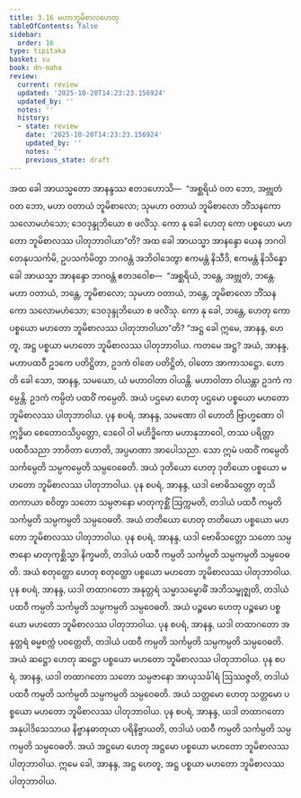 ```yaml
---
title: 3.16 မဟာဘူမိစာလဟေတု
tableOfContents: false
sidebar:
  order: 16
type: tipitaka
basket: su
book: dn-maha
review:
  current: review
  updated: '2025-10-20T14:23:23.156924'
  updated_by: ''
  notes: ''
  history:
  - state: review
    date: '2025-10-20T14:23:23.156924'
    updated_by: ''
    notes: ''
    previous_state: draft
---
```



<DynamicBreadcrumb />


<ReviewStatus review={frontmatter.review} showDetails={true} />

<HypothesisAnnotation frontmatter={frontmatter} />

<Division number="170" book="dn-maha" e="ch" v="7" p="90">

<Paragraph number="364" book="dn-maha">
အထ ခေါ အာယသ္မတော အာနန္ဒဿ ဧတဒဟောသိ—  “အစ္ဆရိယံ ဝတ ဘော, အဗ္ဘုတံ ဝတ ဘော, မဟာ ဝတာယံ ဘူမိစာလော; သုမဟာ ဝတာယံ ဘူမိစာလော ဘိံသနကော သလောမဟံသော; ဒေဝဒုန္ဒုဘိယော စ ဖလိံသု. ကော နု ခေါ ဟေတု ကော ပစ္စယော မဟတော ဘူမိစာလဿ ပါတုဘာဝါယာ”တိ?
</Paragraph>

<Paragraph number="365" book="dn-maha">
အထ ခေါ အာယသ္မာ အာနန္ဒော ယေန ဘဂဝါ တေနုပသင်္ကမိ, ဥပသင်္ကမိတွာ ဘဂဝန္တံ အဘိဝါဒေတွာ ဧကမန္တံ နိသီဒိ, ဧကမန္တံ နိသိန္နော ခေါ အာယသ္မာ အာနန္ဒော ဘဂဝန္တံ ဧတဒဝေါစ—  “အစ္ဆရိယံ, ဘန္တေ, အဗ္ဘုတံ, ဘန္တေ. မဟာ ဝတာယံ, ဘန္တေ, ဘူမိစာလော; သုမဟာ ဝတာယံ, ဘန္တေ, ဘူမိစာလော ဘိံသနကော သလောမဟံသော; ဒေဝဒုန္ဒုဘိယော စ ဖလိံသု. ကော နု ခေါ, ဘန္တေ, ဟေတု ကော ပစ္စယော မဟတော ဘူမိစာလဿ ပါတုဘာဝါယာ”တိ?
</Paragraph>

</Division>
<Division number="171" book="dn-maha" e="ch" v="7" p="90">

<Paragraph number="366" book="dn-maha">
“အဋ္ဌ ခေါ ဣမေ, အာနန္ဒ, ဟေတူ, အဋ္ဌ ပစ္စယာ မဟတော ဘူမိစာလဿ ပါတုဘာဝါယ. ကတမေ အဋ္ဌ? အယံ, အာနန္ဒ, မဟာပထဝီ ဥဒကေ ပတိဋ္ဌိတာ, ဥဒကံ ဝါတေ ပတိဋ္ဌိတံ, ဝါတော အာကာသဋ္ဌော. ဟောတိ ခေါ သော, အာနန္ဒ, သမယော, ယံ မဟာဝါတာ ဝါယန္တိ. မဟာဝါတာ ဝါယန္တာ ဥဒကံ ကမ္ပေန္တိ. ဥဒကံ ကမ္ပိတံ ပထဝိံ ကမ္ပေတိ. အယံ ပဌမော ဟေတု ပဌမော ပစ္စယော မဟတော ဘူမိစာလဿ ပါတုဘာဝါယ.
</Paragraph>

<Paragraph number="367" book="dn-maha">
ပုန စပရံ, အာနန္ဒ, သမဏော ဝါ ဟောတိ ဗြာဟ္မဏော ဝါ ဣဒ္ဓိမာ စေတောဝသိပ္ပတ္တော, ဒေဝေါ ဝါ မဟိဒ္ဓိကော မဟာနုဘာဝေါ, တဿ ပရိတ္တာ ပထဝီသညာ ဘာဝိတာ ဟောတိ, အပ္ပမာဏာ အာပေါသညာ. သော ဣမံ ပထဝိံ ကမ္ပေတိ သင်္ကမ္ပေတိ သမ္ပကမ္ပေတိ သမ္ပဝေဓေတိ. အယံ ဒုတိယော ဟေတု ဒုတိယော ပစ္စယော မဟတော ဘူမိစာလဿ ပါတုဘာဝါယ.
</Paragraph>

<Paragraph number="368" book="dn-maha">
ပုန စပရံ, အာနန္ဒ, ယဒါ ဗောဓိသတ္တော တုသိတကာယာ စဝိတွာ သတော သမ္ပဇာနော မာတုကုစ္ဆိံ ဩက္ကမတိ, တဒါယံ ပထဝီ ကမ္ပတိ သင်္ကမ္ပတိ သမ္ပကမ္ပတိ သမ္ပဝေဓတိ. အယံ တတိယော ဟေတု တတိယော ပစ္စယော မဟတော ဘူမိစာလဿ ပါတုဘာဝါယ.
</Paragraph>

<Paragraph number="369" book="dn-maha">
ပုန စပရံ, အာနန္ဒ, ယဒါ ဗောဓိသတ္တော သတော သမ္ပဇာနော မာတုကုစ္ဆိသ္မာ နိက္ခမတိ, တဒါယံ ပထဝီ ကမ္ပတိ သင်္ကမ္ပတိ သမ္ပကမ္ပတိ သမ္ပဝေဓတိ. အယံ စတုတ္ထော ဟေတု စတုတ္ထော ပစ္စယော မဟတော ဘူမိစာလဿ ပါတုဘာဝါယ.
</Paragraph>

<Paragraph number="370" book="dn-maha">
ပုန စပရံ, အာနန္ဒ, ယဒါ တထာဂတော အနုတ္တရံ သမ္မာသမ္ဗောဓိံ အဘိသမ္ဗုဇ္ဈတိ, တဒါယံ ပထဝီ ကမ္ပတိ သင်္ကမ္ပတိ သမ္ပကမ္ပတိ သမ္ပဝေဓတိ. အယံ ပဉ္စမော ဟေတု ပဉ္စမော ပစ္စယော မဟတော ဘူမိစာလဿ ပါတုဘာဝါယ.
</Paragraph>

<Paragraph number="371" book="dn-maha">
ပုန စပရံ, အာနန္ဒ, ယဒါ တထာဂတော အနုတ္တရံ ဓမ္မစက္ကံ ပဝတ္တေတိ, တဒါယံ ပထဝီ ကမ္ပတိ သင်္ကမ္ပတိ သမ္ပကမ္ပတိ သမ္ပဝေဓတိ. အယံ ဆဋ္ဌော ဟေတု ဆဋ္ဌော ပစ္စယော မဟတော ဘူမိစာလဿ ပါတုဘာဝါယ.
</Paragraph>

<Paragraph number="372" book="dn-maha">
ပုန စပရံ, အာနန္ဒ, ယဒါ တထာဂတော သတော သမ္ပဇာနော အာယုသင်္ခါရံ ဩဿဇ္ဇတိ, တဒါယံ ပထဝီ ကမ္ပတိ သင်္ကမ္ပတိ သမ္ပကမ္ပတိ သမ္ပဝေဓတိ. အယံ သတ္တမော ဟေတု သတ္တမော ပစ္စယော မဟတော ဘူမိစာလဿ ပါတုဘာဝါယ.
</Paragraph>

<Paragraph number="373" book="dn-maha">
ပုန စပရံ, အာနန္ဒ, ယဒါ တထာဂတော အနုပါဒိသေသာယ နိဗ္ဗာနဓာတုယာ ပရိနိဗ္ဗာယတိ, တဒါယံ ပထဝီ ကမ္ပတိ သင်္ကမ္ပတိ သမ္ပကမ္ပတိ သမ္ပဝေဓတိ. အယံ အဋ္ဌမော ဟေတု အဋ္ဌမော ပစ္စယော မဟတော ဘူမိစာလဿ ပါတုဘာဝါယ. ဣမေ ခေါ, အာနန္ဒ, အဋ္ဌ ဟေတူ, အဋ္ဌ ပစ္စယာ မဟတော ဘူမိစာလဿ ပါတုဘာဝါယ.
</Paragraph>
</Division>